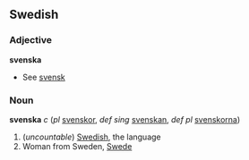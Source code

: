 ==Swedish==
===Adjective===
'''svenska'''

*See [[svensk]]

===Noun===
'''svenska''' ''c'' (''pl'' [[svenskor]], ''def sing'' [[svenskan]], ''def pl'' [[svenskorna]])

# (''uncountable'') [[Swedish]], the language
# Woman from Sweden, [[Swede]]